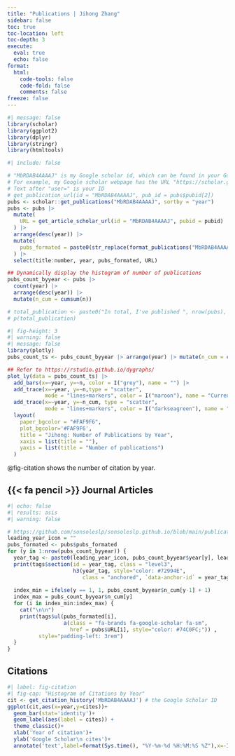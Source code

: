 ```yaml
---
title: "Publications | Jihong Zhang"
sidebar: false
toc: true
toc-location: left
toc-depth: 3
execute: 
  eval: true
  echo: false
format: 
  html:
    code-tools: false
    code-fold: false
    comments: false
freeze: false    
---
```


```r
#| message: false
library(scholar)
library(ggplot2)
library(dplyr)
library(stringr)
library(htmltools)
```

```r
#| include: false

# "MbRDAB4AAAAJ" is my Google scholar id, which can be found in your Google scholar URL address
# For example, my Google scholar webpage has the URL "https://scholar.google.com/citations?user=MbRDAB4AAAAJ&hl=zh-CN"
# Text after "user=" is your ID
# get_publication_url(id = "MbRDAB4AAAAJ", pub_id = pubs$pubid[2])
pubs <- scholar::get_publications("MbRDAB4AAAAJ", sortby = "year") 
pubs <- pubs |> 
  mutate(
    URL = get_article_scholar_url(id = "MbRDAB4AAAAJ", pubid = pubid)
  ) |> 
  arrange(desc(year)) |> 
  mutate(
    pubs_formated = paste0(str_replace(format_publications("MbRDAB4AAAAJ"), "Zhang, J.", "**Zhang, J.**"))
  ) |> 
  select(title:number, year, pubs_formated, URL)
```

```r
## Dynamically display the histogram of number of publications
pubs_count_byyear <- pubs |> 
  count(year) |> 
  arrange(desc(year)) |> 
  mutate(n_cum = cumsum(n))

# total_publication <- paste0("In total, I've published ", nrow(pubs), " papers. ")
# p(total_publication)
```

```r
#| fig-height: 3
#| warning: false
#| message: false
library(plotly)
pubs_count_ts <- pubs_count_byyear |> arrange(year) |> mutate(n_cum = cumsum(n))

## Refer to https://rstudio.github.io/dygraphs/
plot_ly(data = pubs_count_ts) |> 
  add_bars(x=~year, y=~n, color = I("grey"), name = "") |> 
  add_trace(x=~year, y=~n,type = "scatter", 
            mode = "lines+markers", color = I("maroon"), name = "Current Number") |> 
  add_trace(x=~year, y=~n_cum, type = "scatter",
            mode = "lines+markers", color = I("darkseagreen"), name = "Cumulative Number") |> 
  layout(
    paper_bgcolor = "#FAF9F6",
    plot_bgcolor='#FAF9F6',
    title = "Jihong: Number of Publications by Year",
    xaxis = list(title = ""),
    yaxis = list(title = "Number of publications")
  )
```

@fig-citation shows the number of citation by year.



## {{< fa pencil >}} Journal Articles

```r
#| echo: false
#| results: asis
#| warning: false

# https://github.com/sonsoleslp/sonsoleslp.github.io/blob/main/publications.qmd
leading_year_icon = ""
pubs_formated <- pubs$pubs_formated
for (y in 1:nrow(pubs_count_byyear)) {
  year_tag <- paste0(leading_year_icon, pubs_count_byyear$year[y], leading_year_icon)
  print(tags$section(id = year_tag, class = "level3",
                     h3(year_tag, style="color: #72994E", 
                        class = "anchored", `data-anchor-id` = year_tag)))
  
  index_min = ifelse(y == 1, 1, pubs_count_byyear$n_cum[y-1] + 1)
  index_max = pubs_count_byyear$n_cum[y]
  for (i in index_min:index_max) {
    cat("\n\n")
    print(tags$ul(pubs_formated[i], 
                  a(class = "fa-brands fa-google-scholar fa-sm", 
                    href = pubs$URL[i], style="color: #74C0FC;")) , 
          style="padding-left: 3rem")
  }
}
```


## Citations

```r
#| label: fig-citation
#| fig-cap: "Histogram of Citations by Year"
cit <- get_citation_history('MbRDAB4AAAAJ') # the Google Scholar ID
ggplot(cit,aes(x=year,y=cites))+
  geom_bar(stat='identity')+
  geom_label(aes(label = cites)) +
  theme_classic()+
  xlab('Year of citation')+
  ylab('Google Scholar\n cites')+
  annotate('text',label=format(Sys.time(), "%Y-%m-%d %H:%M:%S %Z"),x=-Inf,y=Inf,vjust=1.5,hjust=-0.05,size=3,colour='gray')
```
